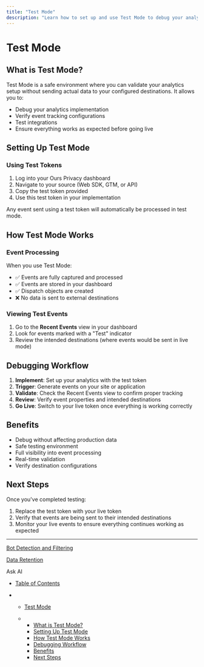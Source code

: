 ```yaml
---
title: "Test Mode"
description: "Learn how to set up and use Test Mode to debug your analytics setup."
---
```


# Test Mode

## What is Test Mode?

Test Mode is a safe environment where you can validate your analytics setup without sending actual data to your configured destinations. It allows you to:

* Debug your analytics implementation
* Verify event tracking configurations
* Test integrations
* Ensure everything works as expected before going live

## Setting Up Test Mode

### Using Test Tokens

1. Log into your Ours Privacy dashboard
2. Navigate to your source (Web SDK, GTM, or API)
3. Copy the test token provided
4. Use this test token in your implementation

Any event sent using a test token will automatically be processed in test mode.

## How Test Mode Works

### Event Processing

When you use Test Mode:

* ✅ Events are fully captured and processed
* ✅ Events are stored in your dashboard
* ✅ Dispatch objects are created
* ❌ No data is sent to external destinations

### Viewing Test Events

1. Go to the **Recent Events** view in your dashboard
2. Look for events marked with a "Test" indicator
3. Review the intended destinations (where events would be sent in live mode)

## Debugging Workflow

1. **Implement**: Set up your analytics with the test token
2. **Trigger**: Generate events on your site or application
3. **Validate**: Check the Recent Events view to confirm proper tracking
4. **Review**: Verify event properties and intended destinations
5. **Go Live**: Switch to your live token once everything is working correctly

## Benefits

* Debug without affecting production data
* Safe testing environment
* Full visibility into event processing
* Real-time validation
* Verify destination configurations

## Next Steps

Once you've completed testing:

1. Replace the test token with your live token
2. Verify that events are being sent to their intended destinations
3. Monitor your live events to ensure everything continues working as expected

***

[Bot Detection and Filtering](/docs/bot-detection)

[Data Retention](/docs/data-retention)

Ask AI

* [Table of Contents](#)

* * [Test Mode](#test-mode)

  * * [What is Test Mode?](#what-is-test-mode)
    * [Setting Up Test Mode](#setting-up-test-mode)
    * [How Test Mode Works](#how-test-mode-works)
    * [Debugging Workflow](#debugging-workflow)
    * [Benefits](#benefits)
    * [Next Steps](#next-steps)
